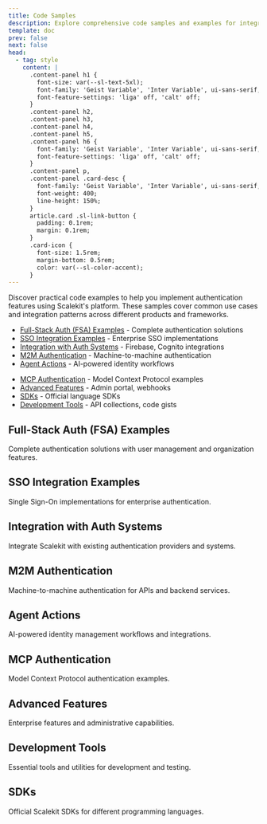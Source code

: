 ```yaml
---
title: Code Samples
description: Explore comprehensive code samples and examples for integrating with Scalekit's authentication platform across different programming languages and frameworks.
template: doc
prev: false
next: false
head:
  - tag: style
    content: |
      .content-panel h1 {
        font-size: var(--sl-text-5xl);
        font-family: 'Geist Variable', 'Inter Variable', ui-sans-serif, system-ui, Roboto, Arial, sans-serif;
        font-feature-settings: 'liga' off, 'calt' off;
      }
      .content-panel h2,
      .content-panel h3,
      .content-panel h4,
      .content-panel h5,
      .content-panel h6 {
        font-family: 'Geist Variable', 'Inter Variable', ui-sans-serif, system-ui, Roboto, Arial, sans-serif;
        font-feature-settings: 'liga' off, 'calt' off;
      }
      .content-panel p,
      .content-panel .card-desc {
        font-family: 'Geist Variable', 'Inter Variable', ui-sans-serif, system-ui, Roboto, Arial, sans-serif;
        font-weight: 400;
        line-height: 150%;
      }
      article.card .sl-link-button {
        padding: 0.1rem;
        margin: 0.1rem;
      }
      .card-icon {
        font-size: 1.5rem;
        margin-bottom: 0.5rem;
        color: var(--sl-color-accent);
      }
---
```



Discover practical code examples to help you implement authentication features using Scalekit's platform. These samples cover common use cases and integration patterns across different products and frameworks.

<CardGrid>
<SimpleList>

- [Full-Stack Auth (FSA) Examples](#full-stack-auth-fsa-examples) - Complete authentication solutions
- [SSO Integration Examples](#sso-integration-examples) - Enterprise SSO implementations
- [Integration with Auth Systems](#integration-with-auth-systems) - Firebase, Cognito integrations
- [M2M Authentication](#m2m-authentication) - Machine-to-machine authentication
- [Agent Actions](#agent-actions) - AI-powered identity workflows

</SimpleList>
<SimpleList>

- [MCP Authentication](#mcp-authentication) - Model Context Protocol examples
- [Advanced Features](#advanced-features) - Admin portal, webhooks
- [SDKs](#sdks) - Official language SDKs
- [Development Tools](#development-tools) - API collections, code gists

</SimpleList>
</CardGrid>

## Full-Stack Auth (FSA) Examples

Complete authentication solutions with user management and organization features.

<CardGrid>
<LinkCard
  title="Next.js Full-Stack Auth"
  description="Complete React authentication flow with hosted login and session management"
  href="https://github.com/scalekit-inc/nextjs-example-apps/tree/main/full-stack-auth"
  target="_blank"
/>

<LinkCard
  title="Next.js Demo Application"
  description="Comprehensive Next.js demo showcasing Scalekit authentication features"
  href="https://github.com/scalekit-developers/scalekit-nextjs-demo"
  target="_blank"
/>

<LinkCard
  title="Express.js Example"
  description="Node.js authentication with session management and middleware"
  href="https://github.com/scalekit-developers/scalekit-express-example"
  target="_blank"
/>

<LinkCard
  title="Spring Boot Example"
  description="Java enterprise authentication with Spring Security integration"
  href="https://github.com/scalekit-developers/scalekit-springboot-example"
  target="_blank"
/>

<LinkCard
  title="FastAPI Example"
  description="Python async authentication with modern API patterns"
  href="https://github.com/scalekit-developers/scalekit-fastapi-example"
  target="_blank"
/>

<LinkCard
  title="Go Example Application"
  description="Lightweight authentication server with Gin framework"
  href="https://github.com/scalekit-developers/scalekit-go-example"
  target="_blank"
/>
</CardGrid>

## SSO Integration Examples

Single Sign-On implementations for enterprise authentication.

<CardGrid>
<LinkCard
  title="Express.js SSO Demo"
  description="Single Sign-On implementation using Express.js"
  href="https://github.com/scalekit-inc/nodejs-example-apps/tree/main/sso-express-example"
  target="_blank"
/>

<LinkCard
  title="SSO Migrations Example"
  description="Guide for handling SSO migrations and authentication system transitions"
  href="https://github.com/scalekit-inc/nodejs-example-apps/tree/main/sso-migrations-express-example"
  target="_blank"
/>

<LinkCard
  title="Express.js Login Box"
  description="Authentication example using Express.js with login box implementation"
  href="https://github.com/scalekit-inc/nodejs-example-apps/tree/main/expressjs-loginbox-authn"
  target="_blank"
/>

<LinkCard
  title="Managed Login Box Demo"
  description="Express.js app with Scalekit hosted authentication UI"
  href="https://github.com/scalekit-developers/managed-loginbox-expressjs-demo"
  target="_blank"
/>

<LinkCard
  title="OIDC, SAML & SCIM Examples"
  description="Python integration patterns for Google, Okta and other providers"
  href="https://github.com/scalekit-developers/oidc-saml-scim-examples"
  target="_blank"
/>

<LinkCard
  title=".NET Core Examples"
  description=".NET Core SAML and OIDC implementation samples"
  href="https://github.com/scalekit-inc/dotnet-example-apps"
  target="_blank"
/>
</CardGrid>

## Integration with Auth Systems

Integrate Scalekit with existing authentication providers and systems.

<CardGrid>
<LinkCard
  title="Firebase Integration"
  description="Firebase authentication integration with Scalekit SSO"
  href="https://github.com/scalekit-inc/scalekit-firebase-sso"
  target="_blank"
/>

<LinkCard
  title="Firebase Example (Node.js)"
  description="Node.js Firebase integration example"
  href="https://github.com/scalekit-inc/nodejs-example-apps/tree/main/firebase-example"
  target="_blank"
/>

<LinkCard
  title="AWS Cognito Integration"
  description="AWS Cognito SSO integration with OpenID Connect"
  href="https://github.com/scalekit-inc/scalekit-cognito-sso"
  target="_blank"
/>

<LinkCard
  title="Cognito with Next.js"
  description="AWS Cognito with Scalekit SSO using Next.js and OIDC protocol"
  href="https://github.com/scalekit-inc/nextjs-example-apps/tree/main/cognito-scalekit"
  target="_blank"
/>
</CardGrid>

## M2M Authentication

Machine-to-machine authentication for APIs and backend services.

<CardGrid>
<LinkCard
  title="M2M Code Samples"
  description="Essential code snippets for machine-to-machine authentication"
  href="https://github.com/scalekit-inc/gists/tree/main/m2m"
  target="_blank"
/>
</CardGrid>

## Agent Actions

AI-powered identity management workflows and integrations.

<CardGrid>
<LinkCard
  title="Python Connect Demos"
  description="Python examples for AI-powered identity management workflows"
  href="https://github.com/scalekit-inc/python-connect-demos"
  target="_blank"
/>

<LinkCard
  title="Direct Integration"
  description="Direct integration examples for Scalekit Agent Actions"
  href="https://github.com/scalekit-inc/python-connect-demos/tree/main/direct"
  target="_blank"
/>

<LinkCard
  title="LangChain Integration"
  description="Agent Connect integration with LangChain for AI workflows"
  href="https://github.com/scalekit-inc/python-connect-demos/tree/main/langchain"
  target="_blank"
/>

<LinkCard
  title="OpenAI Integration"
  description="OpenAI API integration with Scalekit's identity management"
  href="https://github.com/scalekit-inc/python-connect-demos/tree/main/openai"
  target="_blank"
/>
</CardGrid>

## MCP Authentication

Model Context Protocol authentication examples.

<CardGrid>
<LinkCard
  title="MCP Auth Demos"
  description="Model Context Protocol authentication examples and patterns"
  href="https://github.com/scalekit-inc/mcp-auth-demos"
  target="_blank"
/>
</CardGrid>

## Advanced Features

Enterprise features and administrative capabilities.

<CardGrid>
<LinkCard
  title="Admin Portal Embedding"
  description="OAuth 2.0 client credentials flow with embedded admin portal"
  href="https://github.com/scalekit-inc/nodejs-example-apps/tree/main/embed-admin-portal-sample"
  target="_blank"
/>

<LinkCard
  title="Webhook Events"
  description="Setting up webhook endpoints and processing ScaleKit user events"
  href="https://github.com/scalekit-inc/nextjs-example-apps/tree/main/webhook-events"
  target="_blank"
/>
</CardGrid>

## Development Tools

Essential tools and utilities for development and testing.

<CardGrid>
<LinkCard
  title="Code Gists Collection"
  description="Essential code snippets for building applications with Scalekit API"
  href="https://github.com/scalekit-inc/gists"
  target="_blank"
/>

<LinkCard
  title="API Collections"
  description="Postman and Bruno API testing collections for development"
  href="https://github.com/scalekit-inc/api-collections"
  target="_blank"
/>

</CardGrid>


## SDKs

Official Scalekit SDKs for different programming languages.

<CardGrid>
<LinkCard
  title="Node.js SDK"
  description="TypeScript/JavaScript SDK for SAML and OIDC Single Sign-On"
  href="https://github.com/scalekit-inc/scalekit-sdk-node"
  target="_blank"
/>

<LinkCard
  title="Python SDK"
  description="Python SDK with FastAPI, Django, and Flask integration support"
  href="https://github.com/scalekit-inc/scalekit-sdk-python"
  target="_blank"
/>

<LinkCard
  title="Java SDK"
  description="Java SDK for enterprise authentication with Spring Boot integration"
  href="https://github.com/scalekit-inc/scalekit-sdk-java"
  target="_blank"
/>

<LinkCard
  title="Go SDK"
  description="Go SDK for SAML and OIDC Single Sign-On integration"
  href="https://github.com/scalekit-inc/scalekit-sdk-go"
  target="_blank"
/>
</CardGrid>